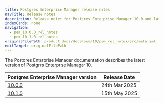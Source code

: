 ```yaml
---
title: Postgres Enterprise Manager release notes
navTitle: Release notes
description: Release notes for Postgres Enterprise Manager 10.0 and later
indexCards: none
navigation:
  - pem_10.0.0_rel_notes
  - pem_10.1.0_rel_notes
originalFilePath: product_docs/docs/pem/10/pem_rel_notes/src/meta.yml
editTarget: originalFilePath
---
```



The Postgres Enterprise Manager documentation describes the latest version of Postgres Enterprise Manager 10.


| Postgres Enterprise Manager version | Release Date |
|---|---|
| [10.0.0](./pem_10.0.0_rel_notes) | 24th Mar 2025 |
| [10.1.0](./pem_10.1.0_rel_notes) | 15th May 2025 |
